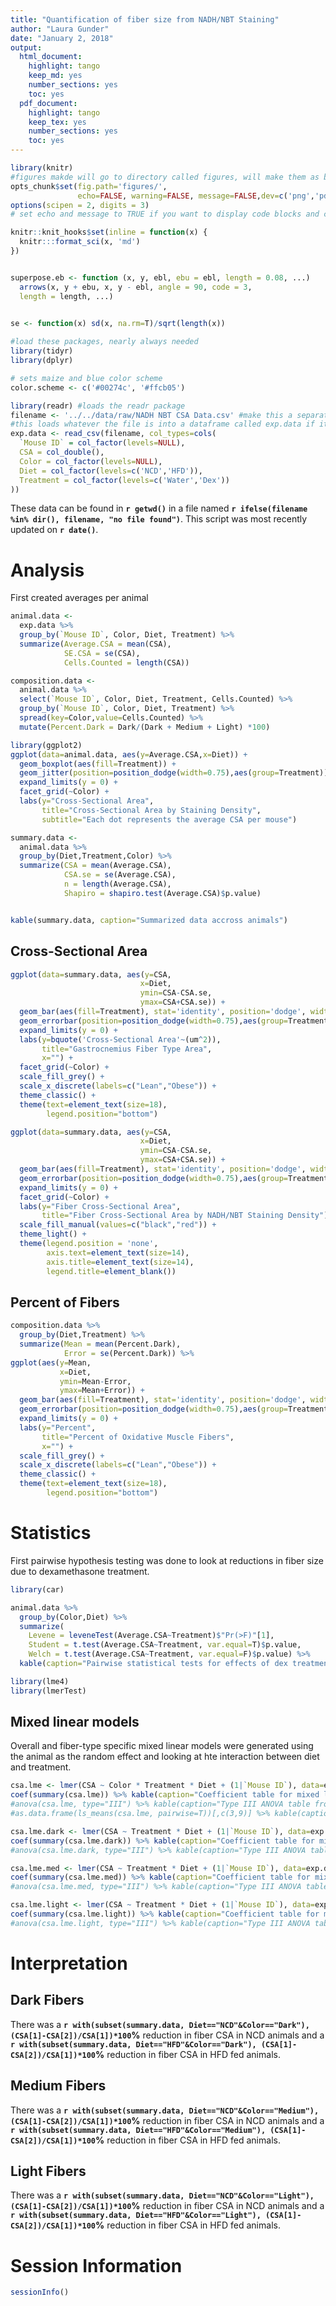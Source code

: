 ```yaml
---
title: "Quantification of fiber size from NADH/NBT Staining"
author: "Laura Gunder"
date: "January 2, 2018"
output:
  html_document:
    highlight: tango
    keep_md: yes
    number_sections: yes
    toc: yes
  pdf_document:
    highlight: tango
    keep_tex: yes
    number_sections: yes
    toc: yes
---
```


```r
library(knitr)
#figures makde will go to directory called figures, will make them as both png and pdf files 
opts_chunk$set(fig.path='figures/',
               echo=FALSE, warning=FALSE, message=FALSE,dev=c('png','pdf'))
options(scipen = 2, digits = 3)
# set echo and message to TRUE if you want to display code blocks and code output respectively

knitr::knit_hooks$set(inline = function(x) {
  knitr:::format_sci(x, 'md')
})


superpose.eb <- function (x, y, ebl, ebu = ebl, length = 0.08, ...)
  arrows(x, y + ebu, x, y - ebl, angle = 90, code = 3,
  length = length, ...)

  
se <- function(x) sd(x, na.rm=T)/sqrt(length(x))

#load these packages, nearly always needed
library(tidyr)
library(dplyr)

# sets maize and blue color scheme
color.scheme <- c('#00274c', '#ffcb05')
```


```r
library(readr) #loads the readr package
filename <- '../../data/raw/NADH NBT CSA Data.csv' #make this a separate line, you can use any variable you want
#this loads whatever the file is into a dataframe called exp.data if it exists
exp.data <- read_csv(filename, col_types=cols(
  `Mouse ID` = col_factor(levels=NULL),
  CSA = col_double(),
  Color = col_factor(levels=NULL),
  Diet = col_factor(levels=c('NCD','HFD')),
  Treatment = col_factor(levels=c('Water','Dex'))
))

```

These data can be found in **`r getwd()`** in a file named **`r ifelse(filename %in% dir(), filename, "no file found")`**.  This script was most recently updated on **`r date()`**.

# Analysis

First created averages per animal

```r
animal.data <- 
  exp.data %>%
  group_by(`Mouse ID`, Color, Diet, Treatment) %>%
  summarize(Average.CSA = mean(CSA),
            SE.CSA = se(CSA),
            Cells.Counted = length(CSA)) 

composition.data <-
  animal.data %>%
  select(`Mouse ID`, Color, Diet, Treatment, Cells.Counted) %>%
  group_by(`Mouse ID`, Color, Diet, Treatment) %>%
  spread(key=Color,value=Cells.Counted) %>%
  mutate(Percent.Dark = Dark/(Dark + Medium + Light) *100)
```

```r
library(ggplot2)
ggplot(data=animal.data, aes(y=Average.CSA,x=Diet)) +
  geom_boxplot(aes(fill=Treatment)) +
  geom_jitter(position=position_dodge(width=0.75),aes(group=Treatment)) +
  expand_limits(y = 0) +
  facet_grid(~Color) +
  labs(y="Cross-Sectional Area",
       title="Cross-Sectional Area by Staining Density",
       subtitle="Each dot represents the average CSA per mouse")

```



```r
summary.data <-
  animal.data %>%
  group_by(Diet,Treatment,Color) %>%
  summarize(CSA = mean(Average.CSA),
            CSA.se = se(Average.CSA),
            n = length(Average.CSA),
            Shapiro = shapiro.test(Average.CSA)$p.value)


kable(summary.data, caption="Summarized data accross animals")
```

## Cross-Sectional Area

```r
ggplot(data=summary.data, aes(y=CSA,
                             x=Diet,
                             ymin=CSA-CSA.se,
                             ymax=CSA+CSA.se)) +
  geom_bar(aes(fill=Treatment), stat='identity', position='dodge', width=0.75) +
  geom_errorbar(position=position_dodge(width=0.75),aes(group=Treatment), width=0.5) +
  expand_limits(y = 0) +
  labs(y=bquote('Cross-Sectional Area'~(um^2)),
       title="Gastrocnemius Fiber Type Area",
       x="") +
  facet_grid(~Color) +
  scale_fill_grey() +
  scale_x_discrete(labels=c("Lean","Obese")) +
  theme_classic() +
  theme(text=element_text(size=18),
        legend.position="bottom") 
```

```r
ggplot(data=summary.data, aes(y=CSA,
                             x=Diet,
                             ymin=CSA-CSA.se,
                             ymax=CSA+CSA.se)) +
  geom_bar(aes(fill=Treatment), stat='identity', position='dodge', width=0.75) +
  geom_errorbar(position=position_dodge(width=0.75),aes(group=Treatment), width=0.5) +
  expand_limits(y = 0) +
  facet_grid(~Color) +
  labs(y="Fiber Cross-Sectional Area",
       title="Fiber Cross-Sectional Area by NADH/NBT Staining Density") +
  scale_fill_manual(values=c("black","red")) +
  theme_light() +
  theme(legend.position = 'none',
        axis.text=element_text(size=14),
        axis.title=element_text(size=14),
        legend.title=element_blank())
```

## Percent of Fibers

```r
composition.data %>%
  group_by(Diet,Treatment) %>%
  summarize(Mean = mean(Percent.Dark),
            Error = se(Percent.Dark)) %>%
ggplot(aes(y=Mean,
           x=Diet,
           ymin=Mean-Error,
           ymax=Mean+Error)) +
  geom_bar(aes(fill=Treatment), stat='identity', position='dodge', width=0.75) +
  geom_errorbar(position=position_dodge(width=0.75),aes(group=Treatment), width=0.5) +
  expand_limits(y = 0) +
  labs(y="Percent",
       title="Percent of Oxidative Muscle Fibers",
       x="") +
  scale_fill_grey() +
  scale_x_discrete(labels=c("Lean","Obese")) +
  theme_classic() +
  theme(text=element_text(size=18),
        legend.position="bottom") 
```

# Statistics

First pairwise hypothesis testing was done to look at reductions in fiber size due to dexamethasone treatment.

```r
library(car)

animal.data %>%
  group_by(Color,Diet) %>%
  summarize(
    Levene = leveneTest(Average.CSA~Treatment)$"Pr(>F)"[1],
    Student = t.test(Average.CSA~Treatment, var.equal=T)$p.value,
    Welch = t.test(Average.CSA~Treatment, var.equal=F)$p.value) %>%
  kable(caption="Pairwise statistical tests for effects of dex treatment in each group")

library(lme4)
library(lmerTest)
```

## Mixed linear models

Overall and fiber-type specific mixed linear models were generated using the animal as the random effect and looking at hte interaction between diet and treatment.

```r
csa.lme <- lmer(CSA ~ Color * Treatment * Diet + (1|`Mouse ID`), data=exp.data)
coef(summary(csa.lme)) %>% kable(caption="Coefficient table for mixed linear model.")
#anova(csa.lme, type="III") %>% kable(caption="Type III ANOVA table from overall mixed linear model of dark stained muscle fibers.") 
#as.data.frame(ls_means(csa.lme, pairwise=T))[,c(3,9)] %>% kable(caption="Pairwise tests of factors from mixed linear model.")

csa.lme.dark <- lmer(CSA ~ Treatment * Diet + (1|`Mouse ID`), data=exp.data %>% filter(Color=="Dark"))
coef(summary(csa.lme.dark)) %>% kable(caption="Coefficient table for mixed linear model.")
#anova(csa.lme.dark, type="III") %>% kable(caption="Type III ANOVA table from mixed linear model of dark stained muscle fibers.") 

csa.lme.med <- lmer(CSA ~ Treatment * Diet + (1|`Mouse ID`), data=exp.data %>% filter(Color=="Medium"))
coef(summary(csa.lme.med)) %>% kable(caption="Coefficient table for mixed linear model of medium stained muscle fibers.")
#anova(csa.lme.med, type="III") %>% kable(caption="Type III ANOVA table from mixed linear model of medium stained muscle fibers.") 

csa.lme.light <- lmer(CSA ~ Treatment * Diet + (1|`Mouse ID`), data=exp.data %>% filter(Color=="Light"))
coef(summary(csa.lme.light)) %>% kable(caption="Coefficient table for mixed linear model of light stained muscle fibers.")
#anova(csa.lme.light, type="III") %>% kable(caption="Type III ANOVA table from mixed linear model of light stained muscle fibers.") 
```


# Interpretation

## Dark Fibers

There was a **`r with(subset(summary.data, Diet=="NCD"&Color=="Dark"), (CSA[1]-CSA[2])/CSA[1])*100`%** reduction in fiber CSA in NCD animals and a **`r with(subset(summary.data, Diet=="HFD"&Color=="Dark"), (CSA[1]-CSA[2])/CSA[1])*100`%** reduction in fiber CSA in HFD fed animals.  

## Medium Fibers

There was a **`r with(subset(summary.data, Diet=="NCD"&Color=="Medium"), (CSA[1]-CSA[2])/CSA[1])*100`%** reduction in fiber CSA in NCD animals and a **`r with(subset(summary.data, Diet=="HFD"&Color=="Medium"), (CSA[1]-CSA[2])/CSA[1])*100`%** reduction in fiber CSA in HFD fed animals.

## Light Fibers

There was a **`r with(subset(summary.data, Diet=="NCD"&Color=="Light"), (CSA[1]-CSA[2])/CSA[1])*100`%** reduction in fiber CSA in NCD animals and a **`r with(subset(summary.data, Diet=="HFD"&Color=="Light"), (CSA[1]-CSA[2])/CSA[1])*100`%** reduction in fiber CSA in HFD fed animals.

# Session Information

```r
sessionInfo()
```
